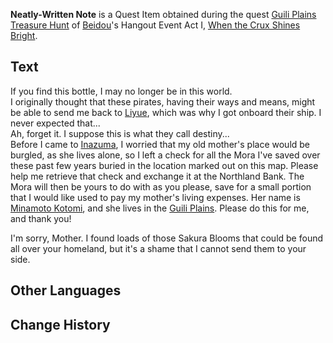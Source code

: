 {{Item Infobox
|id           = 101616
|image        = Book Letter.png
|type         = Quest Items
|description  = The paper of this letter is slightly brittle and its ink is also a little smudged. It seems that both it and its owner have borne the assault of the waves. Unfortunately, while they encountered the same tribulations, they did not share the same fate.
|source1      = [[When the Crux Shines Bright]]
}}
'''Neatly-Written Note''' is a Quest Item obtained during the quest [[Guili Plains Treasure Hunt]] of [[Beidou]]'s Hangout Event Act I, [[When the Crux Shines Bright]].

==Text==
If you find this bottle, I may no longer be in this world.<br />
I originally thought that these pirates, having their ways and means, might be able to send me back to [[Liyue]], which was why I got onboard their ship. I never expected that...<br />
Ah, forget it. I suppose this is what they call destiny...<br />
Before I came to [[Inazuma]], I worried that my old mother's place would be burgled, as she lives alone, so I left a check for all the Mora I've saved over these past few years buried in the location marked out on this map. Please help me retrieve that check and exchange it at the Northland Bank. The Mora will then be yours to do with as you please, save for a small portion that I would like used to pay my mother's living expenses. Her name is [[Minamoto Kotomi]], and she lives in the [[Guili Plains]]. Please do this for me, and thank you!

I'm sorry, Mother. I found loads of those Sakura Blooms that could be found all over your homeland, but it's a shame that I cannot send them to your side.

==Other Languages==
{{Other Languages|default_hidden = 1
|en      = Neatly-Written Note
|zhs     = 字迹工整的信
|zhs_rm  = Zìjì Gōngzhěng de Xìn
|zht     = 字跡工整的信
|zht_rm  = Zìjì Gōngzhěng de Xìn
|ja      = きちんと書かれた手紙
|ja_rm   = Kichin to Kakareta Tegami
|ko      = 깔끔한 글씨의 편지
|ko_rm   = 
|es      = Carta con escritura impecable
|fr      = Note écrite avec soin
|ru      = Аккуратное письмо
|th      = จดหมายที่เขียนอย่างเรียบร้อย
|th_rm   = 
|vi      = Thư Tay Nắn Nót
|de      = Schön geschriebene Notiz
|id      = Catatan yang Ditulis Rapi
|pt      = Anotação Bem Escrita
}}

==Change History==
{{Change History|2.3}}